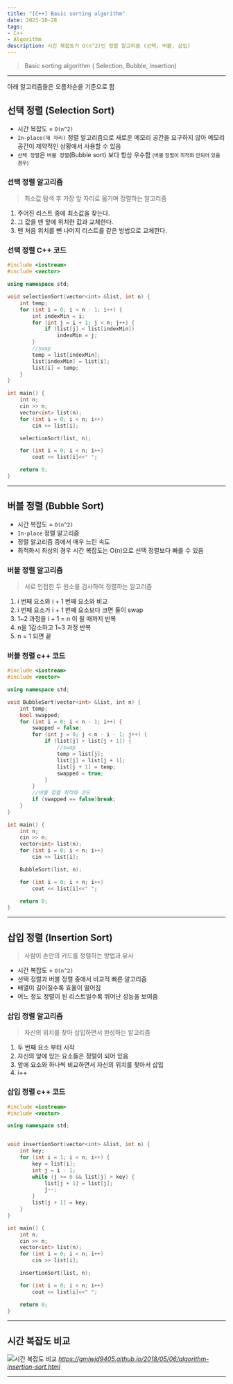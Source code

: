 ```yaml
---
title: "[C++] Basic sorting algorithm"
date: 2023-10-28
tags: 
- C++
- Algorithm
description: 시간 복잡도가 O(n^2)인 정렬 알고리즘 (선택, 버블, 삽입)
---
```


> Basic sorting algorithm ( Selection, Bubble, Insertion)
***
아래 알고리즘들은 오름차순을 기준으로 함
## 선택 정렬 (Selection Sort)
- 시간 복잡도 = `O(n^2)`
- `In-place(제 자리)` 정렬 알고리즘으로 새로운 메모리 공간을 요구하지 않아 메모리 공간이 제약적인 상황에서 사용할 수 있음
- `선택 정렬`은 `버블 정렬`(Bubble sort) 보다 항상 우수함 <small>(버블 정렬이 최적화 안되어 있을 경우)</small>

### 선택 정렬 알고리즘
> 최소값 탐색 후 가장 앞 자리로 옮기며 정렬하는 알고리즘
1. 주어진 리스트 중에 최소값을 찾는다.
2. 그 값을 맨 앞에 위치한 값과 교체한다.
3. 맨 처음 위치를 뺀 나머지 리스트를 같은 방법으로 교체한다.

### 선택 정렬 C++ 코드
```cpp
#include <iostream>
#include <vector>

using namespace std;

void selectionSort(vector<int> &list, int n) {
	int temp;
	for (int i = 0; i < n - 1; i++) {
		int indexMin = i;
		for (int j = i + 1; j < n; j++) {
			if (list[j] < list[indexMin])
				indexMin = j;
		}
		//swap
		temp = list[indexMin];
		list[indexMin] = list[i];
		list[i] = temp;
	}
}

int main() {
	int n;
	cin >> n;
	vector<int> list(n);
	for (int i = 0; i < n; i++)
		cin >> list[i];

	selectionSort(list, n);

	for (int i = 0; i < n; i++)
		cout << list[i]<<" ";

	return 0;
}
```


***

## 버블 정렬 (Bubble Sort)
- 시간 복잡도 = `O(n^2)`
- `In-place` 정렬 알고리즘
- 정렬 알고리즘 중에서 매우 느린 속도
- 최적화시 최상의 경우 시간 복잡도는 O(n)으로 선택 정렬보다 빠를 수 있음

### 버블 정렬 알고리즘
> 서로 인접한 두 원소를 검사하여 정렬하는 알고리즘
1. i 번째 요소와 i + 1 번째 요소와 비교
2. i 번째 요소가 i + 1 번째 요소보다 크면 둘이 swap
3. 1~2 과정을 i + 1 = n 이 될 때까지 반복
4. n을 1감소하고 1~3 과정 반복
5. n = 1 되면 끝

### 버블 정렬 c++ 코드
```cpp
#include <iostream>
#include <vector>

using namespace std;

void BubbleSort(vector<int> &list, int n) {
	int temp;
	bool swapped;
	for (int i = 0; i < n - 1; i++) {
		swapped = false;
		for (int j = 0; j < n - i - 1; j++) {
			if (list[j] > list[j + 1]) {
				//swap
				temp = list[j];
				list[j] = list[j + 1];
				list[j + 1] = temp;
				swapped = true;
			}
		}
		//버블 정렬 최적화 코드
		if (swapped == false)break;
	}
}

int main() {
	int n;
	cin >> n;
	vector<int> list(n);
	for (int i = 0; i < n; i++)
		cin >> list[i];

	BubbleSort(list, n);

	for (int i = 0; i < n; i++)
		cout << list[i]<<" ";

	return 0;
}
```

***

## 삽입 정렬 (Insertion Sort)
> 사람이 손안의 카드를 정렬하는 방법과 유사
- 시간 복잡도 = `O(n^2)`
- 선택 정렬과 버블 정렬 중에서 비교적 빠른 알고리즘
- 배열이 길어질수록 효율이 떨어짐
- 어느 정도 정렬이 된 리스트일수록 뛰어난 성능을 보여줌
### 삽입 정렬 알고리즘
> 자신의 위치를 찾아 삽입하면서 완성하는 알고리즘
1. 두 번째 요소 부터 시작
2. 자신의 앞에 있는 요소들은 정렬이 되어 있음
3. 앞에 요소와 하나씩 비교하면서 자신의 위치를 찾아서 삽입
4. i++

### 삽입 정렬 c++ 코드
```cpp
#include <iostream>
#include <vector>

using namespace std;


void insertionSort(vector<int> &list, int n) {
	int key;
	for (int i = 1; i < n; i++) {
		key = list[i];
		int j = i - 1;
		while (j >= 0 && list[j] > key) {
			list[j + 1] = list[j];
			j--;
		}
		list[j + 1] = key;
	}
}

int main() {
	int n;
	cin >> n;
	vector<int> list(n);
	for (int i = 0; i < n; i++)
		cin >> list[i];

	insertionSort(list, n);

	for (int i = 0; i < n; i++)
		cout << list[i]<<" ";

	return 0;
}
```
***
## 시간 복잡도 비교
![시간 복잡도 비교](/images/10.28/10.28.image1.png)
<cite>https://gmlwjd9405.github.io/2018/05/06/algorithm-insertion-sort.html</cite>
***